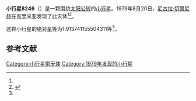 {{Infobox planet
| bgcolour = #FFFFC0
| name = 8246 Kotov
| symbol = 
| image = 
| caption = 
| discovery = yes
| discovery_ref = 
| discoverer = [[尼古拉·切爾尼赫|尼古拉·切爾尼赫]]
| discovery_site = [[克里米亚|克里米亚]] 
| discovered = 1979年8月20日
| designations = yes
| mp_name = 
| named_after = 
| alt_names = 1979 QT8/ 1979 QO9 / 1979 SJ5 / 1986 TY12
| mp_category = [[主带小行星|主带小行星]]
| orbit_ref = <ref name="a">[http://ssd.jpl.nasa.gov/sbdb.cgi?sstr=8246 8246 Kotov] {{Wayback|url=http://ssd.jpl.nasa.gov/sbdb.cgi?sstr=8246 |date=20201124031128 }}，小行星數據庫瀏覽器（JPL Small-Body Database Browser）－[[美国国家航空航天局|美国国家航空航天局]]喷气推进实验室</ref>
| epoch = 2456400.5 (2013年4月18日更新)
| aphelion = {{convert|2.635735982715931|AU|km|3|abbr=on|lk=out}}
| perihelion = {{convert|1.904259911983966|AU|km|3|abbr=on}}
| semimajor = {{convert|2.269997947349948|AU|km|3|abbr=on}}
| eccentricity = 0.161118223
| period = 1249.21337 [[日|日]]<br />3.42[[儒略年|儒略年]]
| avg_speed = 
| inclination = 2.573436553271686
| asc_node = 338.1631490840873
| mean_anomaly = 
| arg_peri = 1.913741155504311
| satellites = 
| physical_characteristics = yes
| dimensions = 
| mass = 
| density = 
| surface_grav = 
| escape_velocity = 
| sidereal_day = 
| axial_tilt = 
| pole_ecliptic_lat = 
| pole_ecliptic_lon = 
| albedo = 
| temperatures= 
| temp_name1 = 
| mean_temp_1 = 
| max_temp_1 = 
| temp_name2 = 
| max_temp_2 = 
| spectral_type = 
| abs_magnitude = 1.913741155504311
}}

'''小行星8246'''（{{lang-en|8246 Kotov}}）是一颗围绕[[太阳|太阳]][[公转|公转]]的[[小行星|小行星]]。1979年8月20日，[[尼古拉·切爾尼赫|尼古拉·切爾尼赫]]在克里米亚发现了此天体<ref name="a" /><ref>{{cite news|title=小行星列表|url=http://cfa-www.harvard.edu/iau/lists/NumberedMPs.txt|accessdate=2013-07-08|newspaper=哈佛大学|archive-date=2008-05-17|archive-url=https://web.archive.org/web/20080517010638/http://cfa-www.harvard.edu/iau/lists/NumberedMPs.txt|dead-url=no}}</ref>。

这颗小行星的[[绝对星等|绝对星等]]为1.913741155504311等<ref name="a" />。

==参考文献==
{{reflist}}
{{Minor Planet Number|[[小行星8245|小行星8245]]|[[小行星8247|小行星8247]]}}

{{小天体}}

[[Category:小行星带天体|Category:小行星带天体]]
[[Category:1979年发现的小行星|Category:1979年发现的小行星]]

{{asteroid-stub}}